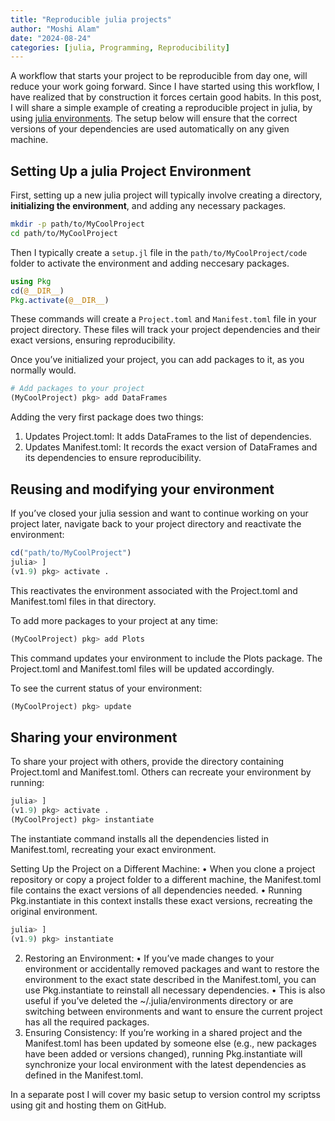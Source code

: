```yaml
---
title: "Reproducible julia projects"
author: "Moshi Alam"
date: "2024-08-24"
categories: [julia, Programming, Reproducibility]
---
```

A workflow that starts your project to be reproducible from day one, will reduce your work going forward. Since I have started using this workflow, I have realized that by construction it forces certain good habits. In this post, I will share a simple example of creating a reproducible project in julia, by using [julia environments](https://pkgdocs.julialang.org/v1/environments/). The setup below will ensure that the correct versions of your dependencies are used automatically on any given machine.

## Setting Up a julia Project Environment

First, setting up a new julia project will typically involve creating a directory, **initializing the environment**, and adding any necessary packages.
```zsh
mkdir -p path/to/MyCoolProject
cd path/to/MyCoolProject
```
Then I typically create a `setup.jl` file in the `path/to/MyCoolProject/code` folder to activate the environment and adding neccesary packages.

```julia
using Pkg
cd(@__DIR__)
Pkg.activate(@__DIR__)
```

These commands will create a `Project.toml` and `Manifest.toml` file in your project directory. These files will track your project dependencies and their exact versions, ensuring reproducibility.

<!-- ### Adding Packages to Your Project -->

Once you’ve initialized your project, you can add packages to it, as you normally would.

```julia
# Add packages to your project
(MyCoolProject) pkg> add DataFrames
```

Adding the very first package does two things:

1.	Updates Project.toml: It adds DataFrames to the list of dependencies.
2.	Updates Manifest.toml: It records the exact version of DataFrames and its dependencies to ensure reproducibility.

## Reusing and modifying your environment

If you’ve closed your julia session and want to continue working on your project later, navigate back to your project directory and reactivate the environment:

```julia 
cd("path/to/MyCoolProject")
julia> ]
(v1.9) pkg> activate .
```

This reactivates the environment associated with the Project.toml and Manifest.toml files in that directory.


To add more packages to your project at any time:
```julia
(MyCoolProject) pkg> add Plots
```
This command updates your environment to include the Plots package. The Project.toml and Manifest.toml files will be updated accordingly.

To see the current status of your environment:
```julia
(MyCoolProject) pkg> update
```
## Sharing your environment

To share your project with others, provide the directory containing Project.toml and Manifest.toml. Others can recreate your environment by running:
```julia
julia> ]
(v1.9) pkg> activate .
(MyCoolProject) pkg> instantiate
```

The instantiate command installs all the dependencies listed in Manifest.toml, recreating your exact environment.


Setting Up the Project on a Different Machine:
•	When you clone a project repository or copy a project folder to a different machine, the Manifest.toml file contains the exact versions of all dependencies needed.
•	Running Pkg.instantiate in this context installs these exact versions, recreating the original environment.

```julia
julia> ]
(v1.9) pkg> instantiate
```
2.	Restoring an Environment:
	•	If you’ve made changes to your environment or accidentally removed packages and want to restore the environment to the exact state described in the Manifest.toml, you can use Pkg.instantiate to reinstall all necessary dependencies.
	•	This is also useful if you’ve deleted the ~/.julia/environments directory or are switching between environments and want to ensure the current project has all the required packages.
3.	Ensuring Consistency: If you’re working in a shared project and the Manifest.toml has been updated by someone else (e.g., new packages have been added or versions changed), running Pkg.instantiate will synchronize your local environment with the latest dependencies as defined in the Manifest.toml.


In a separate post I will cover my basic setup to version control my scriptss using git and hosting them on GitHub. 
